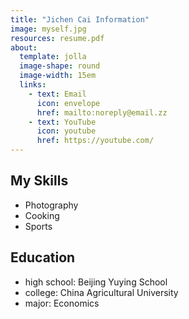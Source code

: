 ```yaml
---
title: "Jichen Cai Information"
image: myself.jpg
resources: resume.pdf
about:
  template: jolla
  image-shape: round
  image-width: 15em
  links:
    - text: Email
      icon: envelope
      href: mailto:noreply@email.zz
    - text: YouTube
      icon: youtube
      href: https://youtube.com/
--- 
```

## My Skills
- Photography
- Cooking
- Sports

## Education
- high school: Beijing Yuying School
- college: China Agricultural University
- major: Economics


